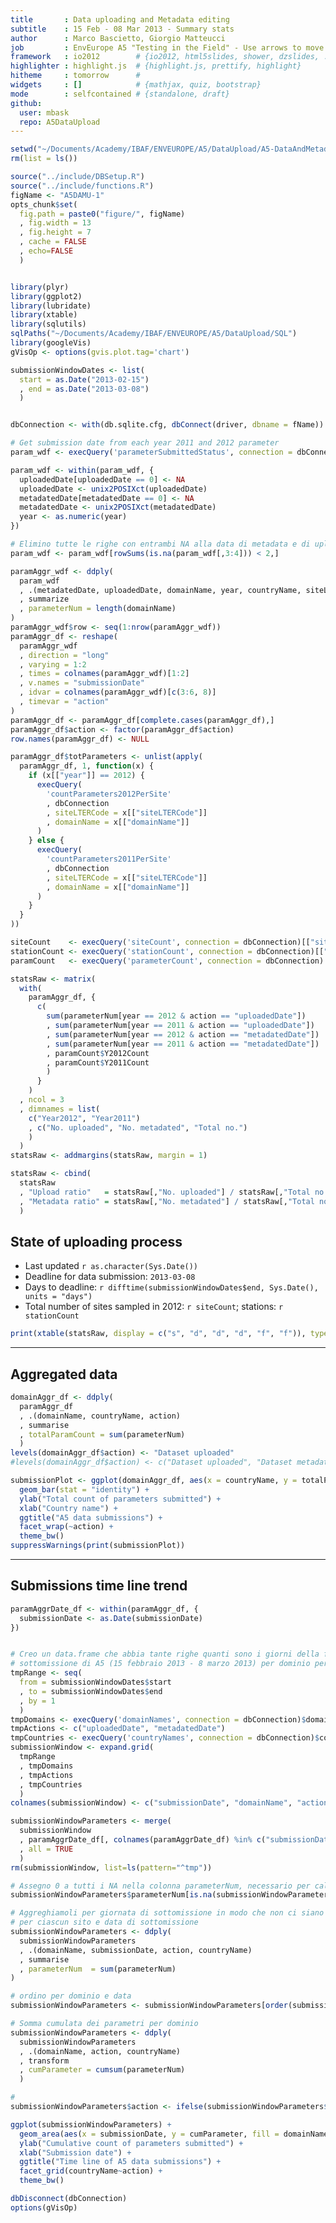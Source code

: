 ```yaml
---
title       : Data uploading and Metadata editing
subtitle    : 15 Feb - 08 Mar 2013 - Summary stats
author      : Marco Bascietto, Giorgio Matteucci
job         : EnvEurope A5 "Testing in the Field" - Use arrows to move between slides
framework   : io2012        # {io2012, html5slides, shower, dzslides, ...}
highlighter : highlight.js  # {highlight.js, prettify, highlight}
hitheme     : tomorrow      # 
widgets     : []            # {mathjax, quiz, bootstrap}
mode        : selfcontained # {standalone, draft}
github:
  user: mbask
  repo: A5DataUpload
---
```


```r
setwd("~/Documents/Academy/IBAF/ENVEUROPE/A5/DataUpload/A5-DataAndMetadataUpload")
rm(list = ls())

source("../include/DBSetup.R")
source("../include/functions.R")
figName <- "A5DAMU-1"
opts_chunk$set(
  fig.path = paste0("figure/", figName)
  , fig.width = 13
  , fig.height = 7
  , cache = FALSE
  , echo=FALSE
  )


library(plyr)
library(ggplot2)
library(lubridate)
library(xtable)
library(sqlutils)
sqlPaths("~/Documents/Academy/IBAF/ENVEUROPE/A5/DataUpload/SQL")
library(googleVis)
gVisOp <- options(gvis.plot.tag='chart')

submissionWindowDates <- list(
  start = as.Date("2013-02-15")
  , end = as.Date("2013-03-08")
  )


dbConnection <- with(db.sqlite.cfg, dbConnect(driver, dbname = fName))

# Get submission date from each year 2011 and 2012 parameter 
param_wdf <- execQuery('parameterSubmittedStatus', connection = dbConnection)

param_wdf <- within(param_wdf, {
  uploadedDate[uploadedDate == 0] <- NA
  uploadedDate <- unix2POSIXct(uploadedDate)
  metadatedDate[metadatedDate == 0] <- NA
  metadatedDate <- unix2POSIXct(metadatedDate)
  year <- as.numeric(year)
})

# Elimino tutte le righe con entrambi NA alla data di metadata e di upload
param_wdf <- param_wdf[rowSums(is.na(param_wdf[,3:4])) < 2,]

paramAggr_wdf <- ddply(
  param_wdf
  , .(metadatedDate, uploadedDate, domainName, year, countryName, siteLTERCode)
  , summarize
  , parameterNum = length(domainName)
)
paramAggr_wdf$row <- seq(1:nrow(paramAggr_wdf))
paramAggr_df <- reshape(
  paramAggr_wdf
  , direction = "long"
  , varying = 1:2
  , times = colnames(paramAggr_wdf)[1:2]
  , v.names = "submissionDate"
  , idvar = colnames(paramAggr_wdf)[c(3:6, 8)]
  , timevar = "action"
)
paramAggr_df <- paramAggr_df[complete.cases(paramAggr_df),]
paramAggr_df$action <- factor(paramAggr_df$action)
row.names(paramAggr_df) <- NULL

paramAggr_df$totParameters <- unlist(apply(
  paramAggr_df, 1, function(x) {
    if (x[["year"]] == 2012) {
      execQuery(
        'countParameters2012PerSite'
        , dbConnection
        , siteLTERCode = x[["siteLTERCode"]]
        , domainName = x[["domainName"]]
      )
    } else {
      execQuery(
        'countParameters2011PerSite'
        , dbConnection
        , siteLTERCode = x[["siteLTERCode"]]
        , domainName = x[["domainName"]]
      )  
    }
  }
))

```

```r
siteCount    <- execQuery('siteCount', connection = dbConnection)[["siteCount"]]
stationCount <- execQuery('stationCount', connection = dbConnection)[["stationCount"]]
paramCount   <- execQuery('parameterCount', connection = dbConnection)
```


```r
statsRaw <- matrix(
  with(
    paramAggr_df, {
      c(
        sum(parameterNum[year == 2012 & action == "uploadedDate"])
        , sum(parameterNum[year == 2011 & action == "uploadedDate"])
        , sum(parameterNum[year == 2012 & action == "metadatedDate"])
        , sum(parameterNum[year == 2011 & action == "metadatedDate"])
        , paramCount$Y2012Count
        , paramCount$Y2011Count
        )
      }
    )
  , ncol = 3
  , dimnames = list(
    c("Year2012", "Year2011")
    , c("No. uploaded", "No. metadated", "Total no.")
    )
  )
statsRaw <- addmargins(statsRaw, margin = 1)

statsRaw <- cbind(
  statsRaw
  , "Upload ratio"   = statsRaw[,"No. uploaded"] / statsRaw[,"Total no."]
  , "Metadata ratio" = statsRaw[,"No. metadated"] / statsRaw[,"Total no."]
  )
```


## State of uploading process

* Last updated ```r as.character(Sys.Date())```
* Deadline for data submission: `2013-03-08`
* Days to deadline: ```r difftime(submissionWindowDates$end, Sys.Date(), units = "days")```
* Total number of sites sampled in 2012: ```r siteCount```; stations: ```r stationCount```


```r
print(xtable(statsRaw, display = c("s", "d", "d", "d", "f", "f")), type = "html")
```




---

## Aggregated data

```r
domainAggr_df <- ddply(
  paramAggr_df
  , .(domainName, countryName, action)
  , summarise
  , totalParamCount = sum(parameterNum)
  )
levels(domainAggr_df$action) <- "Dataset uploaded"
#levels(domainAggr_df$action) <- c("Dataset uploaded", "Dataset metadated")

submissionPlot <- ggplot(domainAggr_df, aes(x = countryName, y = totalParamCount, fill = domainName)) +
  geom_bar(stat = "identity") +
  ylab("Total count of parameters submitted") +
  xlab("Country name") +
  ggtitle("A5 data submissions") +
  facet_wrap(~action) +
  theme_bw()
suppressWarnings(print(submissionPlot))
```

---

## Submissions time line trend
 

```r

paramAggrDate_df <- within(paramAggr_df, {
  submissionDate <- as.Date(submissionDate)
})


# Creo un data.frame che abbia tante righe quanti sono i giorni della finestra di
# sottomissione di A5 (15 febbraio 2013 - 8 marzo 2013) per dominio per azione
tmpRange <- seq(
  from = submissionWindowDates$start
  , to = submissionWindowDates$end
  , by = 1
  )
tmpDomains <- execQuery('domainNames', connection = dbConnection)$domainName
tmpActions <- c("uploadedDate", "metadatedDate")
tmpCountries <- execQuery('countryNames', connection = dbConnection)$countryName
submissionWindow <- expand.grid(
  tmpRange
  , tmpDomains
  , tmpActions
  , tmpCountries
  )
colnames(submissionWindow) <- c("submissionDate", "domainName", "action", "countryName")

submissionWindowParameters <- merge(
  submissionWindow
  , paramAggrDate_df[, colnames(paramAggrDate_df) %in% c("submissionDate", "countryName", "domainName", "action", "parameterNum")]
  , all = TRUE
  )
rm(submissionWindow, list=ls(pattern="^tmp"))

# Assegno 0 a tutti i NA nella colonna parameterNum, necessario per calcolare la somma cumulata
submissionWindowParameters$parameterNum[is.na(submissionWindowParameters$parameterNum)] <- 0

# Aggreghiamoli per giornata di sottomissione in modo che non ci siano più record
# per ciascun sito e data di sottomissione
submissionWindowParameters <- ddply(
  submissionWindowParameters
  , .(domainName, submissionDate, action, countryName)
  , summarise
  , parameterNum  = sum(parameterNum)
)

# ordino per dominio e data
submissionWindowParameters <- submissionWindowParameters[order(submissionWindowParameters$domainName, submissionWindowParameters$submissionDate), ]

# Somma cumulata dei parametri per dominio
submissionWindowParameters <- ddply(
  submissionWindowParameters
  , .(domainName, action, countryName)
  , transform
  , cumParameter = cumsum(parameterNum)
  )

#
submissionWindowParameters$action <- ifelse(submissionWindowParameters$action == "uploadedDate", "Uploaded datasets", "Metadated datasets")

ggplot(submissionWindowParameters) +
  geom_area(aes(x = submissionDate, y = cumParameter, fill = domainName)) +
  ylab("Cumulative count of parameters submitted") +
  xlab("Submission date") +
  ggtitle("Time line of A5 data submissions") +
  facet_grid(countryName~action) +
  theme_bw()

```



```r
dbDisconnect(dbConnection)
options(gVisOp)
```

